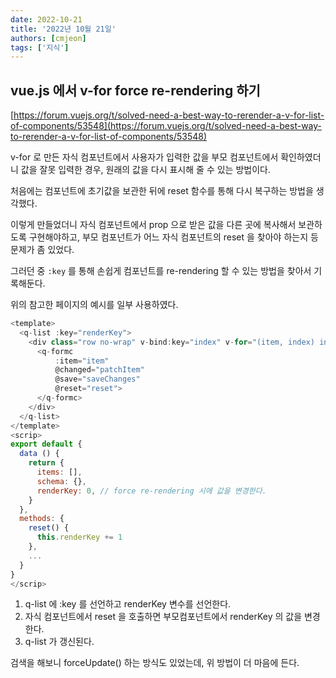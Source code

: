 ```yaml
---
date: 2022-10-21
title: '2022년 10월 21일'
authors: [cmjeon]
tags: ['지식']
---
```


## vue.js 에서 v-for force re-rendering 하기

[https://forum.vuejs.org/t/solved-need-a-best-way-to-rerender-a-v-for-list-of-components/53548](https://forum.vuejs.org/t/solved-need-a-best-way-to-rerender-a-v-for-list-of-components/53548)

v-for 로 만든 자식 컴포넌트에서 사용자가 입력한 값을 부모 컴포넌트에서 확인하였더니 값을 잘못 입력한 경우, 원래의 값을 다시 표시해 줄 수 있는 방법이다.

처음에는 컴포넌트에 초기값을 보관한 뒤에 reset 함수를 통해 다시 복구하는 방법을 생각했다.

이렇게 만들었더니 자식 컴포넌트에서 prop 으로 받은 값을 다른 곳에 복사해서 보관하도록 구현해야하고, 부모 컴포넌트가 어느 자식 컴포넌트의 reset 을 찾아야 하는지 등 문제가 좀 있었다.

그러던 중 `:key` 를 통해 손쉽게 컴포넌트를 re-rendering 할 수 있는 방법을 찾아서 기록해둔다.

위의 참고한 페이지의 예시를 일부 사용하였다.

```js {2,8,19,24} showLineNumbers
<template>
  <q-list :key="renderKey">
    <div class="row no-wrap" v-bind:key="index" v-for="(item, index) in items">
      <q-formc 
          :item="item" 
          @changed="patchItem" 
          @save="saveChanges" 
          @reset="reset">
      </q-formc>
    </div>
  </q-list>
</template>
<scrip>
export default {
  data () {
    return {
      items: [],
      schema: {},
      renderKey: 0, // force re-rendering 시에 값을 변경한다.
    }
  },
  methods: {
    reset() {
      this.renderKey += 1
    },
    ...
  }
}
</scrip>
```

1. q-list 에 :key 를 선언하고 renderKey 변수를 선언한다.
2. 자식 컴포넌트에서 reset 을 호출하면 부모컴포넌트에서 renderKey 의 값을 변경한다.
3. q-list 가 갱신된다.

검색을 해보니 forceUpdate() 하는 방식도 있었는데, 위 방법이 더 마음에 든다.